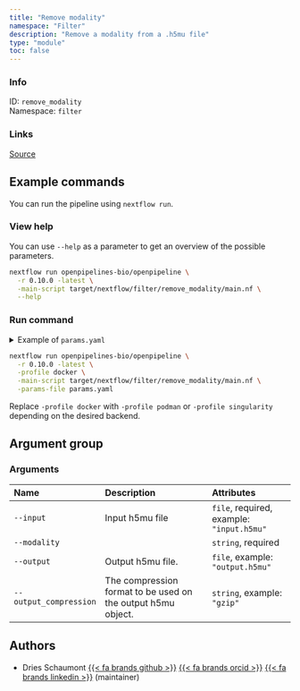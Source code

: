 ```yaml
---
title: "Remove modality"
namespace: "Filter"
description: "Remove a modality from a .h5mu file"
type: "module"
toc: false
---
```


::: {.column-margin}

### Info

ID: `remove_modality`  
Namespace: `filter`

### Links
[Source](https://github.com/openpipelines-bio/openpipeline/blob/0.10.0/./src/filter/remove_modality){.btn-action .btn-sm .btn-info .btn role="button"}

:::



## Example commands

You can run the pipeline using `nextflow run`.

### View help

You can use `--help` as a parameter to get an overview of the possible parameters.

```bash
nextflow run openpipelines-bio/openpipeline \
  -r 0.10.0 -latest \
  -main-script target/nextflow/filter/remove_modality/main.nf \
  --help
```

### Run command

<details>
<summary>Example of `params.yaml`</summary>
```yaml
# Arguments
input: # please fill in - example: "input.h5mu"
modality: # please fill in - example: ["foo"]
# output: "$id.$key.output.h5mu"
# output_compression: "gzip"

# Nextflow input-output arguments
publish_dir: # please fill in - example: "output/"
# param_list: "my_params.yaml"
```
</details>

```bash
nextflow run openpipelines-bio/openpipeline \
  -r 0.10.0 -latest \
  -profile docker \
  -main-script target/nextflow/filter/remove_modality/main.nf \
  -params-file params.yaml
```

:::{.callout-note}
Replace `-profile docker` with `-profile podman` or `-profile singularity` depending on the desired backend.
:::

## Argument group

### Arguments

|Name                   |Description                                                  |Attributes                                |
|:----------------------|:------------------------------------------------------------|:-----------------------------------------|
|`--input`              |Input h5mu file                                              |`file`, required, example: `"input.h5mu"` |
|`--modality`           |                                                             |`string`, required                        |
|`--output`             |Output h5mu file.                                            |`file`, example: `"output.h5mu"`          |
|`--output_compression` |The compression format to be used on the output h5mu object. |`string`, example: `"gzip"`               |

## Authors


  * Dries Schaumont [{{< fa brands github >}}](https://github.com/DriesSchaumont) [{{< fa brands orcid >}}](https://orcid.org/0000-0002-4389-0440) [{{< fa brands linkedin >}}](https://linkedin.com/in/dries-schaumont) (maintainer)
